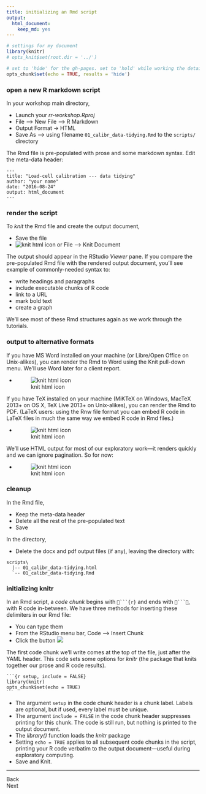 ```yaml
---
title: initializing an Rmd script
output:
  html_document:
    keep_md: yes
---
```


[//]: create an R Markdown script
[//]: render the pre-populated file
[//]: cleanup the directory 
[//]: add the first code chunk to initialize knitr

```r
# settings for my document
library(knitr)
# opts_knit$set(root.dir = '../')

# set to 'hide' for the gh-pages. set to 'hold' while working the details
opts_chunk$set(echo = TRUE, results = 'hide')
```


### open a new R markdown script 

In your workshop main directory, 

- Launch your *rr-workshop.Rproj* 
- File --> New File --> R Markdown 
- Output Format -> HTML 
- Save As --> using filename `01_calibr_data-tidying.Rmd` to the `scripts/` directory

The Rmd file is pre-populated with prose and some markdown syntax. Edit the meta-data header:

```
---
title: "Load-cell calibration --- data tidying"
author: "your name"
date: "2016-08-24"
output: html_document
---
```



### render the script 

To *knit* the Rmd file and create the output document, 

- Save the file 
- ![knit html icon](../resources/images/knit-html-icon.png)  or File --> Knit Document

The output should appear in the RStudio *Viewer* pane. If you compare the pre-populated Rmd file with the rendered output document, you'll see example of commonly-needed syntax to:  

- write headings and paragraphs 
- include executable chunks of R code 
- link to a URL 
- mark bold text  
- create a graph 

We'll see most of these Rmd structures again as we work through the tutorials. 


### output to alternative formats 

If you have MS Word installed on your machine (or Libre/Open Office on Unix-alikes), you can render the Rmd to Word using the Knit pull-down menu. We'll use Word later for a client report. 

- ![knit html icon](../resources/images/knit-word-icon.png) 

If you have TeX installed on your machine (MiKTeX on Windows, MacTeX 2013+ on OS X, TeX Live 2013+ on Unix-alikes), you can render the Rmd to PDF. (LaTeX users: using the Rnw file format you can embed R code in LaTeX files in much the same way we embed R code in Rmd files.)

- ![knit html icon](../resources/images/knit-pdf-icon.png) 

We'll use HTML output for most of our exploratory work---it renders quickly and we can ignore pagination. So for now: 

- ![knit html icon](../resources/images/knit-html-icon.png) 


### cleanup  

In the Rmd file, 

- Keep the meta-data header 
- Delete all the rest of the pre-populated text
- Save

In the directory, 

- Delete the docx and pdf output files (if any), leaving the directory with: 

```
scripts\
  |-- 01_calibr_data-tidying.html 
  `-- 01_calibr_data-tidying.Rmd 
```


### initializing knitr

In an Rmd script, a *code chunk* begins with  ````{r}` and ends with  `````, with R code in-between. We have three methods for inserting these delimiters in our Rmd file: 

- You can type them
- From the RStudio menu bar, Code --> Insert Chunk 
- Click the button ![](../resources/images/insert-code-chunk-icon.png)

The first code chunk we'll write comes at the top of the file, just after the YAML header. This code sets some options for *knitr* (the package that knits together our prose and R code results). 

<pre class="r"><code>```{r setup, include = FALSE}
library(knitr)
opts_chunk$set(echo = TRUE)
<code>```</code>
</code></pre>

- The argument `setup` in  the code chunk header is a chunk label. Labels are optional, but if used, every label must be unique.
- The argument `include = FALSE` in the code chunk header suppresses printing for this chunk. The code is still run, but nothing is printed to the output document.
- The *library()* function loads the *knitr* package
- Setting `echo = TRUE` applies to all subsequent code chunks in the script,  printing your R code verbatim to the output document---useful during exploratory computing.
- Save and Knit. 


--- 
Back<br>
Next




